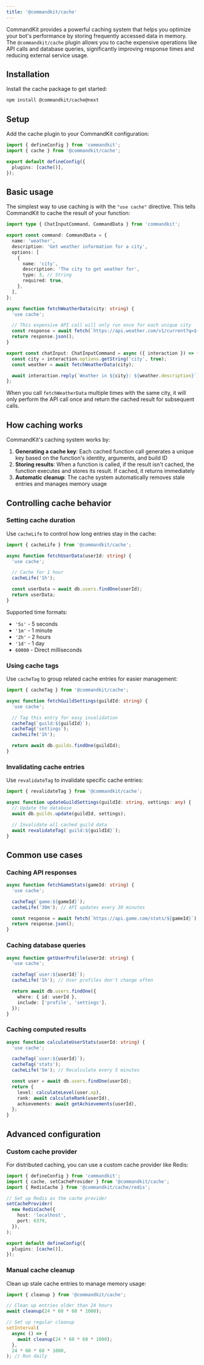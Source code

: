 ```yaml
---
title: '@commandkit/cache'
---
```


CommandKit provides a powerful caching system that helps you optimize
your bot's performance by storing frequently accessed data in memory.
The `@commandkit/cache` plugin allows you to cache expensive
operations like API calls and database queries, significantly
improving response times and reducing external service usage.

## Installation

Install the cache package to get started:

```bash npm2yarn
npm install @commandkit/cache@next
```

## Setup

Add the cache plugin to your CommandKit configuration:

```ts title="commandkit.config.ts"
import { defineConfig } from 'commandkit';
import { cache } from '@commandkit/cache';

export default defineConfig({
  plugins: [cache()],
});
```

## Basic usage

The simplest way to use caching is with the `"use cache"` directive.
This tells CommandKit to cache the result of your function:

```ts title="src/app/commands/weather.ts"
import type { ChatInputCommand, CommandData } from 'commandkit';

export const command: CommandData = {
  name: 'weather',
  description: 'Get weather information for a city',
  options: [
    {
      name: 'city',
      description: 'The city to get weather for',
      type: 3, // String
      required: true,
    },
  ],
};

async function fetchWeatherData(city: string) {
  'use cache';

  // This expensive API call will only run once for each unique city
  const response = await fetch(`https://api.weather.com/v1/current?q=${city}`);
  return response.json();
}

export const chatInput: ChatInputCommand = async ({ interaction }) => {
  const city = interaction.options.getString('city', true);
  const weather = await fetchWeatherData(city);

  await interaction.reply(`Weather in ${city}: ${weather.description}`);
};
```

When you call `fetchWeatherData` multiple times with the same city, it
will only perform the API call once and return the cached result for
subsequent calls.

## How caching works

CommandKit's caching system works by:

1. **Generating a cache key**: Each cached function call generates a
   unique key based on the function's identity, arguments, and build
   ID
2. **Storing results**: When a function is called, if the result isn't
   cached, the function executes and stores its result. If cached, it
   returns immediately
3. **Automatic cleanup**: The cache system automatically removes stale
   entries and manages memory usage

## Controlling cache behavior

### Setting cache duration

Use `cacheLife` to control how long entries stay in the cache:

```ts
import { cacheLife } from '@commandkit/cache';

async function fetchUserData(userId: string) {
  'use cache';

  // Cache for 1 hour
  cacheLife('1h');

  const userData = await db.users.findOne(userId);
  return userData;
}
```

Supported time formats:

- `'5s'` - 5 seconds
- `'1m'` - 1 minute
- `'2h'` - 2 hours
- `'1d'` - 1 day
- `60000` - Direct milliseconds

### Using cache tags

Use `cacheTag` to group related cache entries for easier management:

```ts
import { cacheTag } from '@commandkit/cache';

async function fetchGuildSettings(guildId: string) {
  'use cache';

  // Tag this entry for easy invalidation
  cacheTag(`guild:${guildId}`);
  cacheTag('settings');
  cacheLife('1h');

  return await db.guilds.findOne(guildId);
}
```

### Invalidating cache entries

Use `revalidateTag` to invalidate specific cache entries:

```ts
import { revalidateTag } from '@commandkit/cache';

async function updateGuildSettings(guildId: string, settings: any) {
  // Update the database
  await db.guilds.update(guildId, settings);

  // Invalidate all cached guild data
  await revalidateTag(`guild:${guildId}`);
}
```

## Common use cases

### Caching API responses

```ts
async function fetchGameStats(gameId: string) {
  'use cache';

  cacheTag(`game:${gameId}`);
  cacheLife('30m'); // API updates every 30 minutes

  const response = await fetch(`https://api.game.com/stats/${gameId}`);
  return response.json();
}
```

### Caching database queries

```ts
async function getUserProfile(userId: string) {
  'use cache';

  cacheTag(`user:${userId}`);
  cacheLife('1h'); // User profiles don't change often

  return await db.users.findOne({
    where: { id: userId },
    include: ['profile', 'settings'],
  });
}
```

### Caching computed results

```ts
async function calculateUserStats(userId: string) {
  'use cache';

  cacheTag(`user:${userId}`);
  cacheTag('stats');
  cacheLife('5m'); // Recalculate every 5 minutes

  const user = await db.users.findOne(userId);
  return {
    level: calculateLevel(user.xp),
    rank: await calculateRank(userId),
    achievements: await getAchievements(userId),
  };
}
```

## Advanced configuration

### Custom cache provider

For distributed caching, you can use a custom cache provider like
Redis:

```ts title="commandkit.config.ts"
import { defineConfig } from 'commandkit';
import { cache, setCacheProvider } from '@commandkit/cache';
import { RedisCache } from '@commandkit/cache/redis';

// Set up Redis as the cache provider
setCacheProvider(
  new RedisCache({
    host: 'localhost',
    port: 6379,
  }),
);

export default defineConfig({
  plugins: [cache()],
});
```

### Manual cache cleanup

Clean up stale cache entries to manage memory usage:

```ts
import { cleanup } from '@commandkit/cache';

// Clean up entries older than 24 hours
await cleanup(24 * 60 * 60 * 1000);

// Set up regular cleanup
setInterval(
  async () => {
    await cleanup(24 * 60 * 60 * 1000);
  },
  24 * 60 * 60 * 1000,
); // Run daily
```
